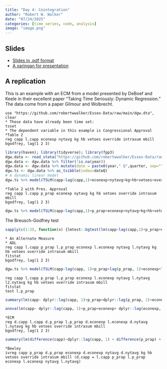 ```yaml
---
title: "Day 4: Cointegration"
author: "Robert W. Walker"
date: "07/24/2025"
categories: [time series, code, analysis]
image: "image.png"
---
```


## Slides

- [Slides in .pdf format](./slides/slidesDay4.pdf)
- [A xaringan for presentation](https://robertwwalker.github.io/xaringan/ESSSSDA22-Day4/)

## A replication

This is an example with an ECM from a model presented by DeBoef and Keele in their excellent paper "Taking Time Seriously: Dynamic Regression." The data come from a paper Gilmour and Wolbrecht.

```
use "https://github.com/robertwwalker/Essex-Data/raw/main/dgw.dta", clear
* These data have already been time set:
tsset
* The dependent variable in this example is Congressional Approval
*Table 2
reg capp l.capp econexp nytavg kg hb vetoes override intrasum mbill 
bgodfrey, lag(1 2 3)
```

```r
library(haven); library(tidyverse); library(fpp3)
dgw.data <- read_stata("https://github.com/robertwwalker/Essex-Data/raw/main/dgw.dta")
dgw.data <- dgw.data %>% filter(!is.na(year))
dgw.data <- dgw.data %>% mutate(date = paste0(year," Q",quarter, sep="")) %>% mutate(dateQ = yearquarter(date))
dgw.ts <- dgw.data %>% as_tsibble(index=dateQ)
# A dynamic linear model
dgw.ts %>% model(TSLM(capp~lag(capp,1)+econexp+nytavg+kg+hb+vetoes+override+intrasum+mbills)) %>% report()
```

```
*Table 2 with Pres. Approval
reg capp l.capp p_prap econexp nytavg kg hb vetoes override intrasum mbill 
bgodfrey, lag(1 2 3)
```

```r
dgw.ts %>% model(TSLM(capp~lag(capp,1)+p_prap+econexp+nytavg+kg+hb+vetoes+override+intrasum+mbills)) %>% report()
```

The Breusch-Godfrey test

```r
sapply(c(1:3), function(x) {lmtest::bgtest(lm(capp~lag(capp,1)+p_prap+econexp+nytavg+kg+hb+vetoes+override+intrasum+mbills, data=dgw.ts), order = x)})
```

```
* An Alternate Measure
* ADL
reg capp l.capp p_prap l.p_prap econexp l.econexp nytavg l.nytavg kg hb vetoes override intrasum mbill 
fitstat
bgodfrey, lag(1 2 3)
```

```r
dgw.ts %>% model(TSLM(capp~lag(capp, 1)+p_prap+lag(p_prap, 1)+econexp+lag(econexp,1)+nytavg+lag(nytavg, 1)+kg+hb+vetoes+override+intrasum+mbills)) %>% gg_tsresiduals()
```

```
reg capp l.capp p_prap l.p_prap econexp l.econexp nytavg l.nytavg l2.nytavg kg hb vetoes override intrasum mbill 
fitstat
test l.p_prap 
```

```r
summary(lm(capp~ dplyr::lag(capp, 1)+p_prap+dplyr::lag(p_prap, 1)+econexp+ dplyr::lag(econexp, 1)+ nytavg+ dplyr::lag(nytavg, 1) + dplyr::lag(nytavg, 2)+ kg+hb+vetoes+override+intrasum+mbills, data=dgw.data))
```

```r
anova(lm(capp~ dplyr::lag(capp, 1)+p_prap+econexp+ dplyr::lag(econexp, 1)+ nytavg+ dplyr::lag(nytavg, 1) + dplyr::lag(nytavg, 2)+ kg+hb+vetoes+override+intrasum+mbills, data=dgw.data), lm(capp~ dplyr::lag(capp, 1)+p_prap+dplyr::lag(p_prap, 1)+econexp+ dplyr::lag(econexp, 1)+ nytavg+ dplyr::lag(nytavg, 1) + dplyr::lag(nytavg, 2)+ kg+hb+vetoes+override+intrasum+mbills, data=dgw.data)) 
```

```
*ECM
reg d.capp l.capp d.p_prap l.p_prap d.econexp l.econexp d.nytavg l.nytavg kg hb vetoes override intrasum mbill 
bgodfrey, lag(1 2 3)
```

```r
summary(lm(difference(capp)~dplyr::lag(capp, 1) + difference(p_prap) +  dplyr::lag(p_prap, 1)+ difference(econexp)+lag(econexp, 1)+difference(nytavg) + dplyr::lag(nytavg) +  kg +  hb +  vetoes + override +  intrasum +  mbills, data=dgw.data))
```


```
*Bewley
ivreg capp p_prap d.p_prap econexp d.econexp nytavg d.nytavg kg hb vetoes override intrasum mbill (d.capp = l.capp p_prap l.p_prap econexp l.econexp nytavg l.nytavg)
```
